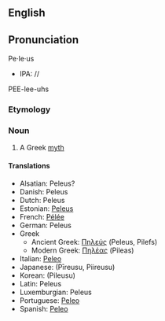 {{Wikipedia}}
==English==
==Pronunciation==
Pe·le·us
*IPA: //
PEE-lee-uhs

=== Etymology ===

=== Noun ===
#A Greek [[myth]]

==== Translations ====
*Alsatian: Peleus?
*Danish: Peleus
*Dutch: Peleus
*Estonian: [[Peleus]]
*French: [[Pélée]]
*German: Peleus
*Greek
**Ancient Greek: [[Πηλεύς]] (Peleus, Pilefs)
**Modern Greek: [[Πηλέας]] (Pileas)
*Italian: [[Peleo]]
*Japanese: [[]] (P&#299;reusu, Piireusu)
*Korean: [[]] (Pileusu)
*Latin: Peleus
*Luxemburgian: Peleus
*Portuguese: [[Peleo]]
*Spanish: [[Peleo]]

<!--{{Wikipedia}}-->